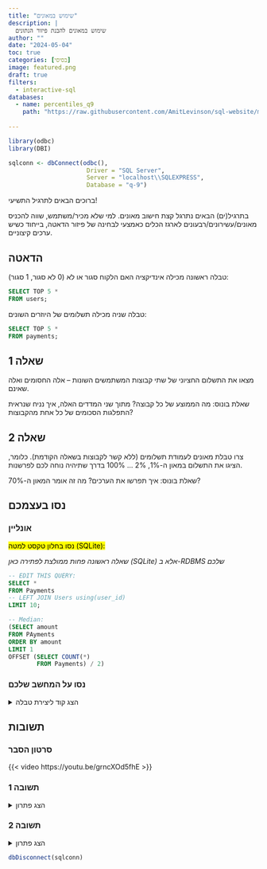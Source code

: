 ```yaml
---
title: "שימוש במאונים"
description: |
  שימוש במאונים להבנת פיזור הנתונים
author: ""
date: "2024-05-04"
toc: true
categories: [בסיסי]
image: featured.png
draft: true
filters:
  - interactive-sql
databases:
  - name: percentiles_q9
    path: "https://raw.githubusercontent.com/AmitLevinson/sql-website/main/questions/9-Percentiles/q9.sql"
    
---
```


```r
library(odbc)
library(DBI)

sqlconn <- dbConnect(odbc(),
                      Driver = "SQL Server",
                      Server = "localhost\\SQLEXPRESS",
                      Database = "q-9")

```

ברוכים הבאים לתרגיל התשיעי!  

בתרגיל(ים) הבאים נתרגל קצת חישוב מאונים. למי שלא מכיר/משתמש, שווה להכניס מאונים/עשירונים/רבעונים לארגז הכלים כאמצעי לבחינה של פיזור הדאטה, בייחוד כשיש ערכים קיצוניים.

## הדאטה

טבלה ראשונה מכילה אינדיקציה האם הלקוח סגור או לא (0 לא סגור, 1 סגור):

```sql
SELECT TOP 5 * 
FROM users;
```

טבלה שניה מכילה תשלומים של היוזרים השונים:

```sql
SELECT TOP 5 * 
FROM payments;
```


## שאלה 1

מצאו את התשלום החציוני של שתי קבוצות המשתמשים השונות -- אלה החסומים ואלה שאינם.

שאלת בונוס: מה הממוצע של כל קבוצה? מתוך שני המדדים האלה, איך נניח שנראית התפלגות הסכומים של כל אחת מהקבוצות?

## שאלה 2

צרו טבלת מאונים לעמודת תשלומים (ללא קשר לקבוצות בשאלה הקודמת). כלומר, הציגו את התשלום במאון ה-1%, 2% $...$  100% בדרך שתיהיה נוחה לכם לפרשנות.

שאלת בונוס: איך תפרשו את הערכים? מה זה אומר המאון ה-70%?


## נסו בעצמכם

### אונליין 

<mark>נסו בחלון טקסט למטה (SQLite):</mark>

*שאלה ראשונה פחות ממולצת לפתירה כאן (SQLite) אלא ב-RDBMS שלכם*

```.sql
-- EDIT THIS QUERY:
SELECT *
FROM Payments
-- LEFT JOIN Users using(user_id)
LIMIT 10;

-- Median:
(SELECT amount
FROM PAyments
ORDER BY amount
LIMIT 1
OFFSET (SELECT COUNT(*)
        FROM Payments) / 2)

```


### נסו על המחשב שלכם

<details>
<summary>הצג קוד ליצירת טבלה</summary>

```sql


```

</details>

## תשובות

### סרטון הסבר


{{< video https://youtu.be/grncXOd5fhE >}}


### תשובה 1

<details>

<summary>הצג פתרון</summary>

**T-SQL**

```sql
SELECT DISTINCT CLOSED,
AVG(AMOUNT) OVER(Partition by Closed) as Average_Amount,
PERCENTILE_CONT(0.5) WITHIN GROUP (ORDER BY amount) OVER(partition by closed) AS Median_amount
FROM payments p
LEFT JOIN Users u on p.user_id = u.user_id;

```

</details>


### תשובה 2

<details>

<summary>הצג פתרון</summary>

**T-SQL**, (מראה רק את ה-10 שורות הראשונות)

```sql
WITH AMOUNT_DIST AS (
SELECT 
FLOOR (cume_dist() over (ORDER BY AMOUNT) * 100) AS PERCENTILE,
AMOUNT
FROM Payments
)

SELECT PERCENTILE,
	MAX(AMOUNT) AS HIGHEST_AMOUNT_FOR_PERCENTILE
FROM AMOUNT_dist
GROUP BY PERCENTILE
```

</details>

```r
dbDisconnect(sqlconn)
```

